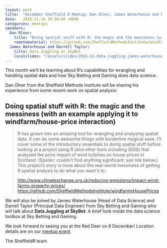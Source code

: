 ```yaml
---
layout: post
title:  "December Sheffield R Meetup: Dan Olner, James Waterhouse and Darrell Taylor"
date:   2016-11-16 10:30:00 +0000
categories: meetups
speakers:
  Dan Olner:
    title: "Doing spatial stuff with R: the magic and the messiness (with an example applying it to windfarm/house-price interaction)"
    remotematerial: https://github.com/SheffieldMethodsInstitute/windfarmsHousePrices
  James Waterhouse and Darrell Taylor:
    title: Data Juggling at SkyBet
    localslides: "/assets/slides/2016-12-data-juggling-james-waterhouse-darell-taylor.pdf"
---
```


This month we'll be learning about R's capabilities for wrangling and handling spatial data and how Sky Betting and Gaming does data science.

Dan Olner from the Sheffield Methods Institute will be sharing his experience from some recent work on spatial analysis:

## Doing spatial stuff with R: the magic and the messiness (with an example applying it to windfarm/house-price interaction)

> R has grown into an amazing tool for wrangling and analysing spatial data. It can do some awesome things with borderline magical ease. I'll cover some of the introductory essentials to doing spatial stuff before looking at a project using R (and other tools including QGIS) that analysed the price impact of wind turbines on house prices in Scotland. (Spoiler: couldn't find anything significant; see link below.) This project's story is more about the real-world messiness of getting R spatial analysis to do what you want it to.
>
> <a href="http://www.climatexchange.org.uk/reducing-emissions/impact-wind-farms-property-prices/">http://www.climatexchange.org.uk/reducing-emissions/impact-wind-farms-property-prices/</a>
> <a href="https://github.com/SheffieldMethodsInstitute/windfarmsHousePrices">https://github.com/SheffieldMethodsInstitute/windfarmsHousePrices</a>

We will also be joined by James Waterhouse (Head of Data Science) and Darrell Taylor (Principal Data Engineer) from Sky Betting and Gaming who will talk about **Data Juggling at SkyBet**: A brief look inside the data science toolbox at Sky Betting and Gaming.

We look forward to seeing you at the Red Deer on 6 December! Location details are on our [meetup event](https://www.meetup.com/SheffieldR-Sheffield-R-Users-Group/events/235618485/).

The SheffieldR team
